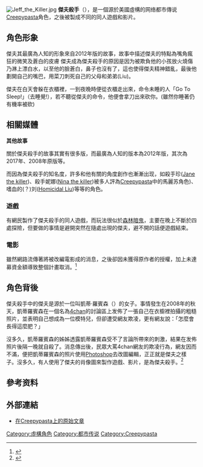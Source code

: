 [[File:Jeff_the_Killer.jpg|thumb]]
'''傑夫殺手'''（{{lang-en|'''Jeff The Killer'''}}），是一個源於美國虛構的网络都市傳说[[Creepypasta列表|Creepypasta]]角色，之後被製成不同的同人遊戲和影片。

== 角色形象 ==
傑夫其最廣為人知的形象來自2012年版的故事，故事中描述傑夫的特點為嘴角瘋狂的微笑及蒼白的皮膚
傑夫成為傑夫殺手的原因是因为被欺負他的小孩放火燒傷乃淋上漂白水，以至他的臉蒼白，鼻子也沒有了，這也使得傑夫精神錯亂，最後他劃開自己的嘴巴，用菜刀刺死自己的父母和弟弟(Liu)。

傑夫在白天會躲在衣櫃裡，一到夜晚時便從衣櫃走出來，命令未睡的人「Go To Sleep!」（去睡覺!），若不聽從傑夫的命令，他便會拿刀出來砍你。(雖然你睡著仍有機率被砍)

== 相關媒體 ==
'''其他故事'''

關於傑夫殺手的故事其實有很多版，而最廣為人知的版本為2012年版，其次為2017年、2008年原版等。

而因為傑夫殺手的知名度，許多和他有關的角度創作也漸漸出现，如殺手珍([[Jane_the_killer|Jane the killer]])、殺手妮娜([[Nina_the_killer|Nina the killer]])被多人評為[[Creepypasta|Creepypasta]]中的馬麗苏角色)、嗜血的(？)刘([[Homicidal_Liu|Homicidal Liu]])等等的角色。
=== 遊戲 ===
有網民製作了傑夫殺手的同人遊戲，而玩法很似於[[森林暗鬼|森林暗鬼]]，主要在晚上不斷於四處探險，但要做的事情是避開突然在隨處出現的傑夫，避不開的話便遊戲結束。

=== 電影 ===
雖然網路流傳著將被改編電影成的消息，之後卻因未獲得原作者的授權，加上未達募資金額導致整個計畫取消。<ref>{{cite web |title=[消息] Jeff The Killer(殺手傑夫)電影化！ |url=http://delucats.blogspot.com/2015/11/jeff-killer2016.html |website=delucats |accessdate=2020-09-30 |date=2015-11-06 |archive-date=2020-05-28 |archive-url=https://web.archive.org/web/20200528034643/http://delucats.blogspot.com/2015/11/jeff-killer2016.html |dead-url=no }}</ref>

== 角色背後 ==
傑夫殺手中的傑夫是源於一位叫凱蒂·羅賓森（{{lang-en|'''Katy Robinson'''}}）的女子。事情發生在2008年的秋天，凱蒂羅賓森在一個名為[[4chan|4chan]]的討論區上发佈了一張自己在衣櫥裡拍攝的粗糙照片，並表明自己想成為一位模特兒，但卻遭受網友欺凌，更有網友說：「怎麼會長得這麼肥？」

沒多久，凱蒂羅賓森的姊姊透露凱蒂羅賓森受不了言論所帶來的刺激，結果在发佈照片後隔一晚就自殺了。消息傳出後，民眾大罵4chan網友的欺凌行為，網友因而不滿，便把凱蒂羅賓森的照片使用[[Photoshop|Photoshop]]去改圖編輯，正正就是傑夫之樣子。沒多久，有人使用了傑夫的肖像圖來製作遊戲、影片，是為傑夫殺手。<ref>{{cite web |author1=鐵哥 |title=傑夫殺手─美國最令人不安的都市傳說 |url=https://www.ettoday.net/dalemon/post/213#ixzz3lVKEOAJj |website=[[ettoday|ettoday]] |accessdate=2020-09-30 |date=2013-08-06 |archive-date=2017-12-30 |archive-url=https://web.archive.org/web/20171230114508/https://www.ettoday.net/dalemon/post/213#ixzz3lVKEOAJj |dead-url=no }}</ref>

== 參考资料 ==
{{reflist}}

== 外部連結 ==
{{Commons|Category:Jeff the killer}}
* [https://web.archive.org/web/20120815031326/http://www.creepypasta.com/jeff-the-killer/ 在Creepypasta上的原始文章]

{{DEFAULTSORT:Jeff The Killer}}
[[Category:虛構角色|Category:虛構角色]]
[[Category:都市传说|Category:都市传说]]
[[Category:Creepypasta|Category:Creepypasta]]